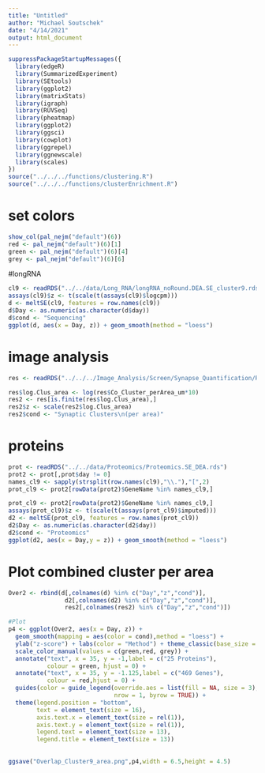 ```yaml
---
title: "Untitled"
author: "Michael Soutschek"
date: "4/14/2021"
output: html_document
---
```



```r
suppressPackageStartupMessages({
  library(edgeR)
  library(SummarizedExperiment)
  library(SEtools)
  library(ggplot2)
  library(matrixStats)
  library(igraph)
  library(RUVSeq)
  library(pheatmap)
  library(ggplot2)
  library(ggsci)
  library(cowplot)
  library(ggrepel)
  library(ggnewscale)
  library(scales)
})
source("../../../functions/clustering.R")
source("../../../functions/clusterEnrichment.R")
```


# set colors
```r
show_col(pal_nejm("default")(6))
red <- pal_nejm("default")(6)[1]
green <- pal_nejm("default")(6)[4]
grey <- pal_nejm("default")(6)[6]
```

#longRNA
```r
cl9 <- readRDS("../../data/Long_RNA/longRNA_noRound.DEA.SE_cluster9.rds")
assays(cl9)$z <- t(scale(t(assays(cl9)$logcpm)))
d <- meltSE(cl9, features = row.names(cl9))
d$Day <- as.numeric(as.character(d$day))
d$cond <- "Sequencing"
ggplot(d, aes(x = Day, z)) + geom_smooth(method = "loess")
```


# image analysis
```r
res <- readRDS("../../../Image_Analysis/Screen/Synapse_Quantification/R/Synapsecluster_Result_with_anno.rds")

res$log.Clus_area <- log(res$Co_Cluster_perArea_um*10)
res2 <- res[is.finite(res$log.Clus_area),]
res2$z <- scale(res2$log.Clus_area)
res2$cond <- "Synaptic Clusters\n(per area)"
```


# proteins
```r
prot <- readRDS("../../data/Proteomics/Proteomics.SE_DEA.rds")
prot2 <- prot[,prot$day != 0]
names_cl9 <- sapply(strsplit(row.names(cl9),"\\."),"[",2)
prot_cl9 <- prot2[rowData(prot2)$GeneName %in% names_cl9,]
```


```r
prot_cl9 <- prot2[rowData(prot2)$GeneName %in% names_cl9,]
assays(prot_cl9)$z <- t(scale(t(assays(prot_cl9)$imputed)))
d2 <- meltSE(prot_cl9, features = row.names(prot_cl9))
d2$Day <- as.numeric(as.character(d2$day))
d2$cond <- "Proteomics"
ggplot(d2, aes(x = Day,y = z)) + geom_smooth(method = "loess")
```



# Plot combined cluster per area
```r
Over2 <- rbind(d[,colnames(d) %in% c("Day","z","cond")],
                d2[,colnames(d2) %in% c("Day","z","cond")],
                res2[,colnames(res2) %in% c("Day","z","cond")])

#Plot
p4 <- ggplot(Over2, aes(x = Day, z)) + 
  geom_smooth(mapping = aes(color = cond),method = "loess") +
  ylab("z-score") + labs(color = "Method") + theme_classic(base_size = 12) +
  scale_color_manual(values = c(green,red, grey)) +
  annotate("text", x = 35, y = -1,label = c("25 Proteins"),
           colour = green, hjust = 0) +
  annotate("text", x = 35, y = -1.125,label = c("469 Genes"),
           colour = red,hjust = 0) +
  guides(color = guide_legend(override.aes = list(fill = NA, size = 3),
                              nrow = 1, byrow = TRUE)) +
  theme(legend.position = "bottom",
        text = element_text(size = 16), 
        axis.text.x = element_text(size = rel(1)),
        axis.text.y = element_text(size = rel(1)),
        legend.text = element_text(size = 13),
        legend.title = element_text(size = 13))
  
  
ggsave("Overlap_Cluster9_area.png",p4,width = 6.5,height = 4.5)
```








